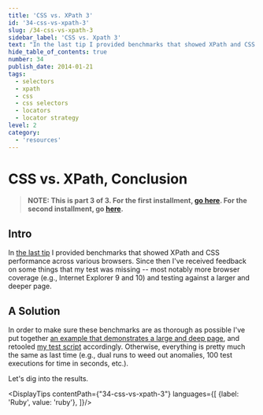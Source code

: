 ```yaml
---
title: 'CSS vs. XPath 3'
id: '34-css-vs-xpath-3'
slug: /34-css-vs-xpath-3
sidebar_label: 'CSS vs. Xpath 3'
text: "In the last tip I provided benchmarks that showed XPath and CSS performance across various browsers. Since then I've received feedback on some things that my test was missing -- most notably more browser coverage and testing against a larger and deeper page."
hide_table_of_contents: true
number: 34
publish_date: 2014-01-21
tags:
  - selectors
  - xpath
  - css
  - css selectors
  - locators
  - locator strategy
level: 2
category:
  - 'resources'
---
```


# CSS vs. XPath, Conclusion

>**NOTE: This is part 3 of 3. For the first installment, [go here](https://elementalselenium.com/docs/css-vs-xpath/32-css-vs-xpath).
> For the second installment, go [here](https://elementalselenium.com/docs/css-vs-xpath-2/33-css-vs-xpath-2).**

## Intro

In [the last tip](https://elementalselenium.com/docs/css-vs-xpath-2/33-css-vs-xpath-2) I provided benchmarks that
showed XPath and CSS performance across various browsers. Since then I've received feedback on some things that my
test was missing -- most notably more browser coverage (e.g., Internet Explorer 9 and 10) and testing against a
larger and deeper page.

## A Solution

In order to make sure these benchmarks are as thorough as possible I've put together
[an example that demonstrates a large and deep page](http://the-internet.herokuapp.com/large), and retooled
[my test script](https://github.com/diemol/selenium-benchmark/blob/master/lib/page-objects/large_dom.rb) accordingly.
Otherwise, everything is pretty much the same as last time (e.g., dual runs to weed out anomalies, 100 test executions
for time in seconds, etc.).

Let's dig into the results.




<DisplayTips contentPath={"34-css-vs-xpath-3"} languages={[
    {label: 'Ruby', value: 'ruby'},
]}/>
